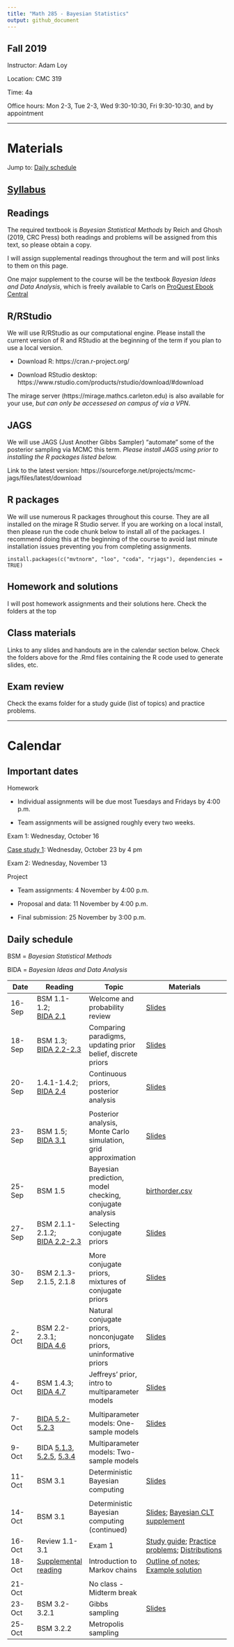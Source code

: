 ```yaml
---
title: "Math 285 - Bayesian Statistics" 
output: github_document
---
```


## Fall 2019

Instructor: Adam Loy

Location: CMC 319

Time: 4a

Office hours: Mon 2-3, Tue 2-3, Wed 9:30-10:30, Fri 9:30-10:30, and by appointment

* * * 

# Materials

Jump to: [Daily schedule]

## [Syllabus](syllabus_math315_f2019.pdf)

## Readings

The required textbook is *Bayesian Statistical Methods* by Reich and Ghosh (2019, CRC Press) both readings and problems will be assigned from this text, so please obtain a copy.

I will assign supplemental readings throughout the term and will post links to them on this page. 

One major supplement to the course will be the textbook *Bayesian Ideas and Data Analysis*, which is freely available to Carls on [ProQuest Ebook Central](https://ebookcentral.proquest.com/lib/carleton-ebooks/detail.action?docID=1648259)

## R/RStudio

We will use R/RStudio as our computational engine. Please install the current version of R and RStudio at
the beginning of the term if you plan to use a local version.

- Download R: https://cran.r-project.org/

- Download RStudio desktop: https://www.rstudio.com/products/rstudio/download/#download

The mirage server (https://mirage.mathcs.carleton.edu) is also available for your use, *but can only be accessesed on campus of via a VPN*.

## JAGS

We will use JAGS (Just Another Gibbs Sampler) "automate" some of the posterior sampling via MCMC this term. *Please install JAGS using prior to installing the R packages listed below.*

Link to the latest version: https://sourceforge.net/projects/mcmc-jags/files/latest/download

## R packages

We will use numerous R packages throughout this course. 
They are all installed on the mirage R Studio server.
If you are working on a local install, then please run the 
code chunk below to install all of the packages.
I recommend doing this at the beginning of the course to 
avoid last minute installation issues preventing
you from completing assignments.

```
install.packages(c("mvtnorm", "loo", "coda", "rjags"), dependencies = TRUE)
```

## Homework and solutions

I will post homework assignments and their solutions here. Check the folders at the top

## Class materials

Links to any slides and handouts are in the calendar section below. 
Check the folders above for the .Rmd files containing the R code used 
to generate slides, etc.

## Exam review

Check the exams folder for a study guide (list of topics) and practice problems.


* * * 

# Calendar

## Important dates

Homework

 - Individual assignments will be due most Tuesdays and Fridays by 4:00 p.m.
 
 - Team assignments will be assigned roughly every two weeks.

Exam 1: Wednesday, October 16

[Case study 1](case_study/): Wednesday, October 23 by 4 pm

Exam 2: Wednesday, November 13

Project

- Team assignments: 4 November by 4:00 p.m.

- Proposal and data: 11 November by 4:00 p.m.

- Final submission: 25 November by 3:00 p.m.

## Daily schedule

BSM = *Bayesian Statistical Methods*

BIDA = *Bayesian Ideas and Data Analysis*

Date | Reading | Topic | Materials
-----|---------|-----------|----------------
16-Sep | BSM 1.1-1.2; <br> [BIDA 2.1](https://ebookcentral.proquest.com/lib/carleton-ebooks/reader.action?docID=1648259&ppg=32) | Welcome and probability review | [Slides](https://aloy.github.io/math315-fall2019/01-probability-review.html#1)
18-Sep | BSM 1.3; <br> [BIDA 2.2-2.3](https://ebookcentral.proquest.com/lib/carleton-ebooks/reader.action?docID=1648259&ppg=37) | Comparing paradigms, updating prior belief, discrete priors | [Slides](https://aloy.github.io/math315-fall2019/02-bayesian-updating.html#1)
20-Sep | 1.4.1-1.4.2; <br> [BIDA 2.4](https://ebookcentral.proquest.com/lib/carleton-ebooks/reader.action?docID=1648259&ppg=49)| Continuous priors, posterior analysis | [Slides](https://aloy.github.io/math315-fall2019/03-posterior-analysis.html#1)
 | | |
23-Sep | BSM 1.5; <br> [BIDA 3.1](https://ebookcentral.proquest.com/lib/carleton-ebooks/reader.action?docID=1648259&ppg=56) | Posterior analysis, Monte Carlo simulation, grid approximation | [Slides](https://aloy.github.io/math315-fall2019/04-intervals-probs-grid.html#1)
25-Sep | BSM 1.5 | Bayesian prediction, model checking, conjugate analysis | [birthorder.csv](https://raw.githubusercontent.com/aloy/math315-fall2019/master/data/birthorder.csv)
27-Sep | BSM 2.1.1-2.1.2; <br> [BIDA 2.2-2.3](https://ebookcentral.proquest.com/lib/carleton-ebooks/reader.action?docID=1648259&ppg=37) | Selecting conjugate priors | [Slides](https://aloy.github.io/math315-fall2019/06-priors-conjugate.html#1)
 | | |
30-Sep | BSM 2.1.3-2.1.5, 2.1.8 | More conjugate priors, mixtures of conjugate priors  | [Slides](https://aloy.github.io/math315-fall2019/07-priors-conjugate2.html#1)
2-Oct | BSM 2.2-2.3.1; <br> [BIDA 4.6](https://ebookcentral.proquest.com/lib/carleton-ebooks/reader.action?docID=1648259&ppg=88) | Natural conjugate priors, nonconjugate priors, uninformative priors  | [Slides](https://aloy.github.io/math315-fall2019/08-priors-noninformative.html#1)
4-Oct | BSM 1.4.3; <br> [BIDA 4.7](https://ebookcentral.proquest.com/lib/carleton-ebooks/reader.action?docID=1648259&ppg=91) | Jeffreys' prior, intro to multiparameter models  | [Slides](https://aloy.github.io/math315-fall2019/09-intro-multiparameter.html#1)
 | | |
7-Oct | [BIDA 5.2-5.2.3](https://ebookcentral.proquest.com/lib/carleton-ebooks/reader.action?docID=1648259&ppg=130) | Multiparameter models: One-sample models  | [Slides](https://aloy.github.io/math315-fall2019/10-intro-multiparameter.html#1)
9-Oct | BIDA [5.1.3](https://ebookcentral.proquest.com/lib/carleton-ebooks/reader.action?docID=1648259&ppg=124), [5.2.5](https://ebookcentral.proquest.com/lib/carleton-ebooks/reader.action?docID=1648259&ppg=140), [5.3.4](https://ebookcentral.proquest.com/lib/carleton-ebooks/reader.action?docID=1648259&ppg=153)  | Multiparameter models: Two-sample models |
11-Oct | BSM 3.1 |  Deterministic Bayesian computing | [Slides](https://aloy.github.io/math315-fall2019/12-bayesian-clt#1)
 | | |
14-Oct | BSM 3.1 |  Deterministic Bayesian computing (continued) | [Slides](https://aloy.github.io/math315-fall2019/12-bayesian-clt#1); [Bayesian CLT supplement](docs/13-bayesian-clt2.pdf)
16-Oct | Review 1.1-3.1 | Exam 1 | [Study guide](exams/ex1_study_guide_2019.pdf); [Practice problems](exams/ex1_practice_problems.pdf); [Distributions](exams/ex1_distributions.pdf)
18-Oct | [Supplemental reading](https://projects.iq.harvard.edu/files/stat110/files/markov_chains_handout.pdf) | Introduction to Markov chains | [Outline of notes](docs/14-markov_chains.pdf); [Example solution](docs/14-mc-examples.pdf)
| | | 
21-Oct | | No class - Midterm break |
23-Oct | BSM 3.2-3.2.1 | Gibbs sampling | [Slides](https://aloy.github.io/math315-fall2019/15-gibbs.html#1)
25-Oct | BSM 3.2.2 | Metropolis sampling |